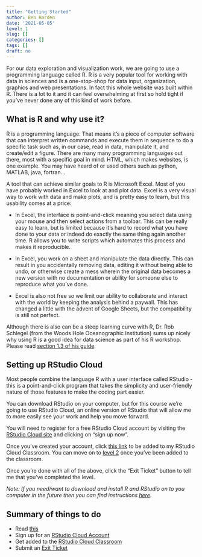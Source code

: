 ```yaml
---
title: "Getting Started"
author: Ben Harden
date: '2021-05-05'
level: 1
slug: []
categories: []
tags: []
draft: no
---
```


For our data exploration and visualization work, we are going to use a programming language called R. R is a very popular tool for working with data in sciences and is a one-stop-shop for data input, organization, graphics and web presentations. In fact this whole website was built within R. There is a lot to it and it can feel overwhelming at first so hold tight if you've never done any of this kind of work before.

## What is R and why use it?

R is a programming language. That means it's a piece of computer software that can interpret written commands and execute them in sequence to do a specific task such as, in our case, read in data, manipulate it, and create/edit a figure. There are many many programming languages out there, most with a specific goal in mind. HTML, which makes websites, is one example. You may have heard of or used others such as python, MATLAB, java, fortran...

A tool that can achieve similar goals to R is Microsoft Excel. Most of you have probably worked in Excel to look at and plot data. Excel is a very visual way to work with data and make plots, and is pretty easy to learn, but this usability comes at a price:

* In Excel, the interface is point-and-click meaning you select data using your mouse and then select actions from a toolbar. This can be really easy to learn, but is limited because it's hard to record what you have done to your data or indeed do exactly the same thing again another time. R allows you to write scripts which automates this process and makes it reproducible.

* In Excel, you work on a sheet and manipulate the data directly. This can result in you accidentally removing data, editing it without being able to undo, or otherwise create a mess wherein the original data becomes a new version with no documentation or ability for someone else to reproduce what you've done. 

* Excel is also not free so we limit our ability to collaborate and interact with the world by keeping the analysis behind a paywall. This has changed a little with the advent of Google Sheets, but the compatibility is still not perfect.

Although there is also can be a steep learning curve with R, Dr. Rob Schlegel (from the Woods Hole Oceanographic Institution) sums up nicely why using R is a good idea for data science as part of his R workshop. Please read [section 1.3 of his guide](https://robwschlegel.github.io/Intro_R_Workshop/prelim.html#why-use-r).

## Setting up RStudio Cloud

Most people combine the language R with a user interface called RStudio - this is a point-and-click program that takes the simplicity and user-friendly nature of those features to make the coding part easier.

You can download RStudio on your computer, but for this course we're going to use RStudio Cloud, an online version of RStudio that will allow me to more easily see your work and help you move forward.

You will need to register for a free RStudio Cloud account by visiting the [RStudio Cloud site](https://rstudio.cloud/plans/free) and clicking on "sign up now".

Once you've created your account, click [this link](https://rstudio.cloud/spaces/170089/join?access_code=pZrXTmlGPgt7MivGd1TOmfKd%2BgWlet6PkZWAGlRN) to be added to my RStudio Cloud Classroom. You can move on to [level 2](../level-2/) once you've been added to the classroom.

Once you're done with all of the above, click the "Exit Ticket" button to tell me that you've completed the level.

*Note: If you need/want to download and install R and RStudio on to you computer in the future then you can find instructions [here](https://robwschlegel.github.io/Intro_R_Workshop/prelim.html#using-your-own-computer).*

## Summary of things to do

* Read [this](https://robwschlegel.github.io/Intro_R_Workshop/prelim.html#why-use-r)
* Sign up for an [RStudio Cloud Account](https://rstudio.cloud/plans/free)
* Get added to the [RStudio Cloud Classroom](https://rstudio.cloud/spaces/170089/join?access_code=pZrXTmlGPgt7MivGd1TOmfKd%2BgWlet6PkZWAGlRN)
* Submit an [Exit Ticket](https://docs.google.com/forms/d/e/1FAIpQLSdPtiT0QCRsZeBp1R2-vMiOPLa5lO6RI2F4ZrLuBNtlN7Nnkg/viewform?usp=sf_link)

